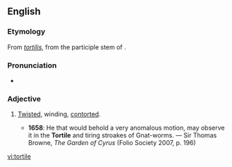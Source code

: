 ==English==

===Etymology===
From {{L.}} ''[[tortilis]]'', from the participle stem of {{term|torqueo|torqueō|twist, turn|lang=la}}.

===Pronunciation===
* {{IPA|/ˈtɔːtaɪl/}}

===Adjective===
{{en-adj}}

# {{rare}} [[twisted|Twisted]], winding, [[contorted]].
#* '''1658''': He that would behold a very anomalous motion, may observe it in the '''Tortile''' and tiring stroakes of Gnat-worms. — Sir Thomas Browne, ''The Garden of Cyrus'' (Folio Society 2007, p. 196)

[[vi:tortile]]